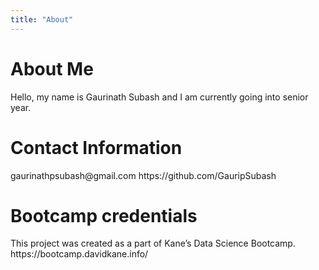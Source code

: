 ```yaml
---
title: "About"
---
```


# About Me 

Hello, my name is Gaurinath Subash and I am currently going into senior year.

# Contact Information

gaurinathpsubash@gmail.com
https://github.com/GauripSubash 

# Bootcamp credentials

This project was created as a part of Kane's Data Science Bootcamp.
https://bootcamp.davidkane.info/ 
